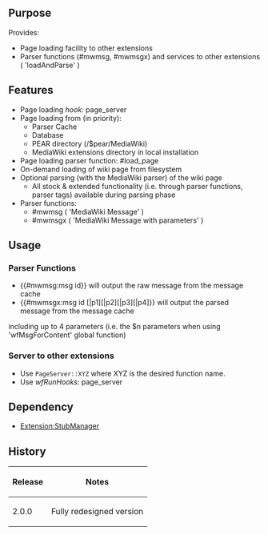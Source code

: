 {{Extension
|name        = PageServer
|status      = beta
|type        = other
|author      = [[user:jldupont|Jean-Lou Dupont]]
|image       =
|version     = @see SVN / tags
|update      =
|mediawiki   = 1.10, 1.11, 1.12
|download    = [http://mediawiki.googlecode.com/svn/tags/PageServer/ SVN]
|readme      =
|changelog   =
|description = 
|parameters  =
|rights      =
|example     =
}}
== Purpose==
Provides:
* Page loading facility to other extensions
* Parser functions (#mwmsg, #mwmsgx) and services to other extensions ( 'loadAndParse' )

== Features ==
* Page loading ''hook'': page_server
* Page loading from (in priority):
** Parser Cache
** Database
** PEAR directory (/$pear/MediaWiki)
** MediaWiki extensions directory in local installation
* Page loading parser function: #load_page
* On-demand loading of wiki page from filesystem
* Optional parsing (with the MediaWiki parser) of the wiki page
** All stock & extended functionality (i.e. through parser functions, parser tags) available during parsing phase
* Parser functions:
** #mwmsg    ( 'MediaWiki Message' )
** #mwmsgx   ( 'MediaWiki Message with parameters' )

== Usage ==
=== Parser Functions ===
* <nowiki>{{#mwmsg:msg id}}</nowiki> will output the raw message from the message cache
* <nowiki>{{#mwmsgx:msg id [|p1][|p2][|p3][|p4]}}</nowiki> will output the parsed message from the message cache
including up to 4 parameters (i.e. the $n parameters when using 'wfMsgForContent' global function)
=== Server to other extensions ===
* Use <code>PageServer::XYZ</code> where XYZ is the desired function name.
* Use ''wfRunHooks'': page_server

== Dependency ==
* [[Extension:StubManager]]

{{Pear|PageServer}}

== History ==
{|class='datatable'
! Release !! Notes
|-
| 2.0.0 || Fully redesigned version
|}
